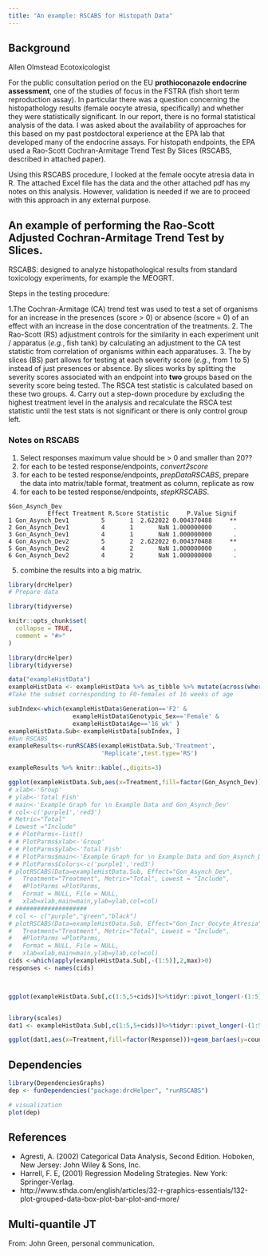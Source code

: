 ```yaml
---
title: "An example: RSCABS for Histopath Data"
---
```



## Background

Allen Olmstead
Ecotoxicologist

For the public consultation period on the EU **prothioconazole endocrine assessment**, one of the studies of focus in the FSTRA (fish short term reproduction assay). In particular there was a question concerning the histopathology results (female oocyte atresia, specifically) and whether they were statistically significant. In our report, there is no formal statistical analysis of the data. I was asked about the availability of approaches for this based on my past postdoctoral experience at the EPA lab that developed many of the endocrine assays. For histopath endpoints, the EPA used a Rao-Scott Cochran-Armitage Trend Test By Slices (RSCABS, described in attached paper). 

Using this RSCABS procedure, I looked at the female oocyte atresia data in R. The attached Excel file has the data and the other attached pdf has my notes on this analysis. However, validation is needed if we are to proceed with this approach in any external purpose. 


## An example of performing the Rao-Scott Adjusted Cochran-Armitage Trend Test by Slices.


RSCABS: designed to analyze histopathological results from standard toxicology experiments, for example the MEOGRT. 

Steps in the testing procedure:

1.The Cochran-Armitage (CA) trend test was used to test a set of organisms for an increase in the presences (score > 0) or absence (score = 0) of an effect with an increase in the dose concentration of the treatments. 
2. The Rao-Scott (RS) adjustment controls for the similarity in each experiment unit / apparatus (*e.g.*, fish tank) by calculating an adjustment to the CA test statistic from correlation of organisms within each apparatuses. 
3. The by slices (BS) part allows for testing at each severity score (*e.g.*, from 1 to 5) instead of just presences or absence. By slices works by splitting the severity scores associated with an endpoint into **two** groups based on the severity score being tested.  The RSCA test statistic is calculated based on these two groups.
4. Carry out a step-down procedure by excluding the highest treatment level in the analysis and recalculate the RSCA test statistic until the test stats is not significant or there is only control group left. 


### Notes on RSCABS

1. Select responses maximum value should be > 0 and smaller than 20??
2. for each to be tested response/endpoints, *convert2score*
3. for each to be tested response/endpoints, *prepDataRSCABS*, prepare the data into matrix/table format, treatment as column, replicate as row
4. for each to be tested response/endpoints, *stepKRSCABS*.

```
$Gon_Asynch_Dev
           Effect Treatment R.Score Statistic     P.Value Signif
1 Gon_Asynch_Dev1         5       1  2.622022 0.004370488     **
2 Gon_Asynch_Dev1         4       1       NaN 1.000000000      .
3 Gon_Asynch_Dev1         4       1       NaN 1.000000000      .
4 Gon_Asynch_Dev2         5       2  2.622022 0.004370488     **
5 Gon_Asynch_Dev2         4       2       NaN 1.000000000      .
6 Gon_Asynch_Dev2         4       2       NaN 1.000000000      .
```

5. combine the results into a big matrix.

```r
library(drcHelper)
# Prepare data

library(tidyverse)
```


```r
knitr::opts_chunk$set(
  collapse = TRUE,
  comment = "#>"
)
```

```r
library(drcHelper)
library(tidyverse)
```

```r
data("exampleHistData")
exampleHistData <- exampleHistData %>% as_tibble %>% mutate(across(where(is.integer),as.numeric)) %>% as.data.frame(.)
#Take the subset corresponding to F0-females of 16 weeks of age

subIndex<-which(exampleHistData$Generation=='F2' &
                  exampleHistData$Genotypic_Sex=='Female' &
                  exampleHistData$Age=='16_wk' )
exampleHistData.Sub<-exampleHistData[subIndex, ]
#Run RSCABS	
exampleResults<-runRSCABS(exampleHistData.Sub,'Treatment',
                          'Replicate',test.type='RS')
```

```r
exampleResults %>% knitr::kable(.,digits=3)
```


```r
ggplot(exampleHistData.Sub,aes(x=Treatment,fill=factor(Gon_Asynch_Dev)))+geom_bar()+scale_fill_viridis_d()+labs(title="Example Data: Gon_Asynch_Dev",subtitle = "subset: F2 generation, 15 week age and female")
# xlab<-'Group'
# ylab<-'Total Fish'
# main<-'Example Graph for \n Example Data and Gon_Asynch_Dev'
# col<-c('purple1','red3')
# Metric="Total"
# Lowest ="Include"
# # PlotParms<-list()
# # PlotParms$xlab<-'Group'
# # PlotParms$ylab<-'Total Fish'
# # PlotParms$main<-'Example Graph for \n Example Data and Gon_Asynch_Dev'
# # PlotParms$Colors<-c('purple1','red3')
# plotRSCABS(Data=exampleHistData.Sub, Effect="Gon_Asynch_Dev",
# 	Treatment="Treatment", Metric="Total", Lowest = "Include",
# 	#PlotParms =PlotParms,
# 	Format = NULL, File = NULL,
# 	xlab=xlab,main=main,ylab=ylab,col=col)
# ####################
# col <- c("purple","green","black")
# plotRSCABS(Data=exampleHistData.Sub, Effect="Gon_Incr_Oocyte_Atresia",
# 	Treatment="Treatment", Metric="Total", Lowest = "Include",
# 	#PlotParms =PlotParms, 
# 	Format = NULL, File = NULL,
# 	xlab=xlab,main=main,ylab=ylab,col=col)
cids <-which(apply(exampleHistData.Sub[,-(1:5)],2,max)>0)
responses <- names(cids)



ggplot(exampleHistData.Sub[,c(1:5,5+cids)]%>%tidyr::pivot_longer(-(1:5),values_to = "Response",names_to = "Endpoint"),aes(x=Treatment,fill=factor(Response)))+geom_bar()+scale_fill_viridis_d()+labs(title="Example Histopath Data",subtitle = "subset: F2 generation, 15 week age and female")+facet_wrap(~Endpoint)


library(scales)
dat1 <- exampleHistData.Sub[,c(1:5,5+cids)]%>%tidyr::pivot_longer(-(1:5),values_to = "Response",names_to = "Endpoint") %>% group_by(Endpoint,Treatment,Response) %>% summarise(counts=n())%>% group_by(Endpoint,Treatment) %>% mutate(total=sum(counts))

ggplot(dat1,aes(x=Treatment,fill=factor(Response)))+geom_bar(aes(y=counts/total),stat = "identity")+scale_fill_viridis_d()+labs(title="Example Histopath Data",subtitle = "subset: F2 generation, 15 week age and female")+facet_wrap(~Endpoint,drop = T)+ scale_y_continuous(labels = percent)
```

## Dependencies

```r
library(DependenciesGraphs)
dep <- funDependencies("package:drcHelper", "runRSCABS")

# visualization
plot(dep)

```



## References

- Agresti, A. (2002) Categorical Data Analysis, Second Edition. Hoboken, New Jersey: John Wiley & Sons, Inc.
- Harrell, F. E, (2001) Regression Modeling Strategies. New York: Springer-Verlag.
- http://www.sthda.com/english/articles/32-r-graphics-essentials/132-plot-grouped-data-box-plot-bar-plot-and-more/

## Multi-quantile JT

From: John Green, personal communication.


